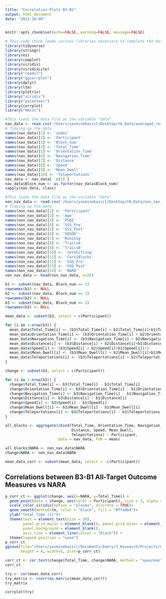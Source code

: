 ```yaml
---
title: "Correlation Plots B3-B1"
output: html_document
date: "2023-10-06"
---
```


```r
knitr::opts_chunk$set(echo=FALSE, warning=FALSE, message=FALSE)
```

```r
# This code chunk loads various libraries necessary to complete the data analysis and produce graphics
library(tidyverse)
library(stringr)
library(ez)
library(cowplot)
library(viridis)
library(viridisLite)
library("readxl")
library("ggcorrplot")
library(dplyr)
library(ltm)
library(plotrix)
library("viridis")
library("paletteer")
library(corrplot)
library("Hmisc")
```

```r
#This loads the data file as the variable "data"
nav_data <- read.csv('/Users/yasminebassil/Desktop/YA_Data/averaged_results.csv')
# Tidying up the data
names(nav_data)[1] <- 'index'
names(nav_data)[2] <- 'Participant'
names(nav_data)[3] <- 'Block_num'
names(nav_data)[4] <- 'Total_Time'
names(nav_data)[5] <- 'Orientation_Time'
names(nav_data)[6] <- 'Navigation_Time'
names(nav_data)[7] <- 'Distance'
names(nav_data)[8] <- 'Speed'
names(nav_data)[9] <- 'Mean_Dwell'
names(nav_data)[10] <- 'Teleportations'
nav_data <- nav_data[ -c(1) ]
nav_data$Block_num <- as.factor(nav_data$Block_num)
sapply(nav_data, class)

#This loads the data file as the variable "data"
non_nav_data <- read.csv('/Users/yasminebassil/Desktop/YA_Data/non_nav_data.csv')
# Tidying up the data
names(non_nav_data)[1] <- 'Participant'
names(non_nav_data)[2] <- 'Age'
names(non_nav_data)[3] <- 'PSQI'
names(non_nav_data)[4] <- 'SSS_Pre'
names(non_nav_data)[5] <- 'SSS_Post'
names(non_nav_data)[6] <- 'SBSOD'
names(non_nav_data)[7] <- 'MiniCog'
names(non_nav_data)[8] <- 'TrailsA'
names(non_nav_data)[9] <- 'TrailsB'
names(non_nav_data)[10] <- 'SetShifting'
names(non_nav_data)[11] <- 'CorsiBlocks'
names(non_nav_data)[12] <- 'SSQ_Pre'
names(non_nav_data)[13] <- 'SSQ_Post'
names(non_nav_data)[14] <- 'NARA'
non_nav_data <- head(non_nav_data, n=26)
```

```r
b1 <- subset(nav_data, Block_num == 1)
rownames(b1) <- NULL 
b2 <- subset(nav_data, Block_num == 2)
rownames(b2) <- NULL 
b3 <- subset(nav_data, Block_num == 3)
rownames(b3) <- NULL 

mean_data <- subset(b3, select = c(Participant))

for (i in 1:nrow(b3)) {
  mean_data$Total_Time[i] <- (b3$Total_Time[i] + b2$Total_Time[i]+b1$Total_Time[i])/3
  mean_data$Orientation_Time[i] <- (b3$Orientation_Time[i] + b2$Orientation_Time[i]+b1$Orientation_Time[i])/3
  mean_data$Navigation_Time[i] <- (b3$Navigation_Time[i] + b2$Navigation_Time[i]+b1$Navigation_Time[i])/3
  mean_data$Distance[i] <- (b3$Distance[i] + b2$Distance[i]+b1$Distance[i])/3
  mean_data$Speed[i] <- (b3$Speed[i] + b2$Speed[i]+b1$Speed[i])/3
  mean_data$Mean_Dwell[i] <- (b3$Mean_Dwell[i] + b2$Mean_Dwell[i]+b1$Mean_Dwell[i])/3
  mean_data$Teleportations[i] <- (b3$Teleportations[i] + b2$Teleportations[i]+b1$Teleportations[i])/3
}

change <- subset(b3, select = c(Participant))

for (i in 1:nrow(b3)) {
  change$Total_Time[i] <- b3$Total_Time[i] - b1$Total_Time[i]
  change$Orientation_Time[i] <- b3$Orientation_Time[i] - b1$Orientation_Time[i]
  change$Navigation_Time[i] <- b3$Navigation_Time[i] - b1$Navigation_Time[i]
  change$Distance[i] <- b3$Distance[i] - b1$Distance[i]
  change$Speed[i] <- b3$Speed[i] - b1$Speed[i]
  change$Mean_Dwell[i] <- b3$Mean_Dwell[i] - b1$Mean_Dwell[i]
  change$Teleportations[i] <- b3$Teleportations[i] - b1$Teleportations[i]
}

all_blocks <- aggregate(cbind(Total_Time, Orientation_Time, Navigation_Time, 
                              Distance, Speed, Mean_Dwell,
                              Teleportations) ~ Participant, 
                        data = nav_data, FUN = mean)

all_blocks$NARA <- non_nav_data$NARA
change$NARA <- non_nav_data$NARA

mean_data_corr <- subset(mean_data, select = -c(Participant))
```

## Correlations between B3-B1 All-Target Outcome Measures vs NARA

```r
p_corr_ct <- ggplot(change, aes(x=NARA, y=Total_Time)) + 
  geom_point(data = change, aes(color = Participant), size = 3, alpha = 0.5)+
  scale_color_viridis(option = "plasma", discrete = TRUE)+
  geom_smooth(method=lm, color = "black", fill = "#ffa6b4")+
  ylab("Total Time (s)")+
  theme(text = element_text(size = 20),
        panel.grid.major = element_blank(), panel.grid.minor = element_blank(),
        panel.background = element_blank(), 
        axis.line = element_line(colour = "black")) +
  theme(legend.position = "none")
p_corr_ct
ggsave(file="/Users/yasminebassil/Documents/Emory/3_Research/Projects/CogMap_Paper/figure_creation/plots/fig6_ct_fix.svg",
       height = 4, width=5, plot=p_corr_ct)
```


```r
corr_ct <- cor.test(change$Total_Time, change$NARA, method = "spearman")
corr_ct
```

```r
try <- cor(mean_data_corr)
try_matrix <- rcorr(as.matrix(mean_data_corr))
try_matrix
```

```r
corrplot(try)
```

